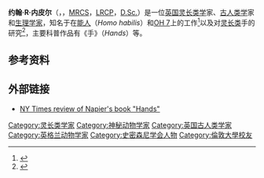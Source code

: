 {{Infobox scientist
|name              = John Russell Napier
|image             =  <!--(filename only)-->
|caption           = 
|birth_date        = 1917年
|birth_place       = [[英格兰|英格兰]][[Old_Windsor|Old Windsor]]
|death_date        = 1987年8月29日<ref name="Day1988"/>
|death_place       = [[苏格兰|苏格兰]][[馬爾島|馬爾島]]
|fields            = [[灵长类学|灵长类学]]<br />[[古人类学|古人类学]]
|workplaces        = 
|alma_mater        = [[Medical_College_of_St_Bartholomew's_Hospital|Medical College of St Bartholomew's Hospital]] ([[Bachelor_of_Medicine,_Bachelor_of_Surgery|MB BS]]; 1943)<br />[[倫敦大學|倫敦大學]] ([[Doctor_of_Science|D.Sc.]])
|known_for         = 对[[灵长类学|灵长类学]]的贡献和对[[大腳怪|大腳怪]]的研究
|notable_students  = [[艾莉森·理查德|艾莉森·理查德]]
}}
'''约翰·R·内皮尔'''（{{lang-en|John Russell Napier}}，{{bd|1917年||1987年|8月29日}}，[[MRCS|MRCS]]，[[倫敦皇家內科醫師學會|LRCP]]，[[理學博士|D.Sc.]]）是一位[[英国|英国]][[灵长类学|灵长类学]]家、[[古人类学|古人类学]]家和[[生理学家|生理学家]]，知名于在[[能人|能人]]（''Homo habilis''）和[[OH_7|OH 7]]上的工作<ref name="Napier 1964">{{cite journal |last=Leakey |first=Louis |author2=Phillip Vallentine Tobias |author3=John Russell Napier  |date=April 1964 |title=A New Species of The Genus Homo From Olduvai Gorge |journal=Nature |volume=202 |issue=4927 |pages=7–9 |doi=10.1038/202007a0 |url=http://www.clas.ufl.edu/users/krigbaum/proseminar/leakey_etal_nature_1964.pdf |accessdate=2009-09-12 |pmid=14166722}}</ref>以及对[[灵长类|灵长类]]手的研究<ref name="Day1988">{{cite journal |last=Day |first=M. H. |date=August 1988 |title=In Memoriam: Professor John Russell Napier, M.R.C.S., L.R.C.P., D.Sc. |journal=Journal of Anatomy |volume=159 |issue=1 |pages=227–229 |pmc=1262025 }}</ref>，主要科普作品有《手》（''Hands''）等。

== 参考资料 ==
{{reflist|25em}}
== 外部链接 ==
*[https://query.nytimes.com/gst/fullpage.html?res=9F04E3D8173BF932A25752C0A967948260 NY Times review of Napier's book "Hands"]

{{Authority control}}

{{DEFAULTSORT:Napier, John}}

[[Category:灵长类学家|Category:灵长类学家]]
[[Category:神秘动物学家|Category:神秘动物学家]]
[[Category:英国古人类学家|Category:英国古人类学家]]
[[Category:英格兰动物学家|Category:英格兰动物学家]]
[[Category:史密森尼学会人物|Category:史密森尼学会人物]]
[[Category:倫敦大學校友|Category:倫敦大學校友]]